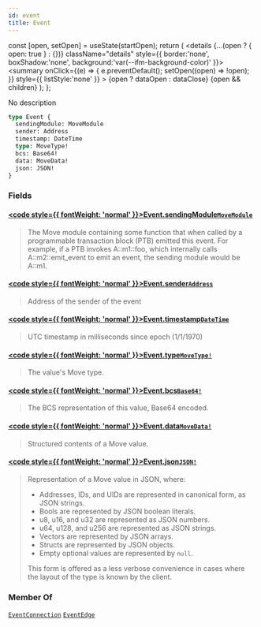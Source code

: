 ```yaml
---
id: event
title: Event
---
```









  const [open, setOpen] = useState(startOpen);
  return (
    <details {...(open ? { open: true } : {})} className="details" style={{ border:'none', boxShadow:'none', background:'var(--ifm-background-color)' }}>
      <summary
        onClick={(e) => {
          e.preventDefault();
          setOpen((open) => !open);
        }}
        style={{ listStyle:'none' }}
      >
      {open ? dataOpen : dataClose}
      </summary>
      {open && children}
    </details>
  );
};








No description


```graphql
type Event {
  sendingModule: MoveModule
  sender: Address
  timestamp: DateTime
  type: MoveType!
  bcs: Base64!
  data: MoveData!
  json: JSON!
}
```




### Fields

#### [<code style={{ fontWeight: 'normal' }}>Event.<b>sendingModule</b></code>](#)<Bullet />[`MoveModule`](/references/iota-api/iota-graphql/reference/types/objects/move-module) <Badge class="badge badge--secondary" text="object"/> 
> 
> 
> The Move module containing some function that when called by
> a programmable transaction block (PTB) emitted this event.
> For example, if a PTB invokes A::m1::foo, which internally
> calls A::m2::emit_event to emit an event,
> the sending module would be A::m1.
> 

#### [<code style={{ fontWeight: 'normal' }}>Event.<b>sender</b></code>](#)<Bullet />[`Address`](/references/iota-api/iota-graphql/reference/types/objects/address) <Badge class="badge badge--secondary" text="object"/> 
> 
> 
> Address of the sender of the event
> 

#### [<code style={{ fontWeight: 'normal' }}>Event.<b>timestamp</b></code>](#)<Bullet />[`DateTime`](/references/iota-api/iota-graphql/reference/types/scalars/date-time) <Badge class="badge badge--secondary" text="scalar"/> 
> 
> 
> UTC timestamp in milliseconds since epoch (1/1/1970)
> 

#### [<code style={{ fontWeight: 'normal' }}>Event.<b>type</b></code>](#)<Bullet />[`MoveType!`](/references/iota-api/iota-graphql/reference/types/objects/move-type) <Badge class="badge badge--secondary" text="non-null"/> <Badge class="badge badge--secondary" text="object"/> 
> 
> 
> The value's Move type.
> 

#### [<code style={{ fontWeight: 'normal' }}>Event.<b>bcs</b></code>](#)<Bullet />[`Base64!`](/references/iota-api/iota-graphql/reference/types/scalars/base-64) <Badge class="badge badge--secondary" text="non-null"/> <Badge class="badge badge--secondary" text="scalar"/> 
> 
> 
> The BCS representation of this value, Base64 encoded.
> 

#### [<code style={{ fontWeight: 'normal' }}>Event.<b>data</b></code>](#)<Bullet />[`MoveData!`](/references/iota-api/iota-graphql/reference/types/scalars/move-data) <Badge class="badge badge--secondary" text="non-null"/> <Badge class="badge badge--secondary" text="scalar"/> 
> 
> 
> Structured contents of a Move value.
> 

#### [<code style={{ fontWeight: 'normal' }}>Event.<b>json</b></code>](#)<Bullet />[`JSON!`](/references/iota-api/iota-graphql/reference/types/scalars/json) <Badge class="badge badge--secondary" text="non-null"/> <Badge class="badge badge--secondary" text="scalar"/> 
> 
> 
> Representation of a Move value in JSON, where:
> 
> - Addresses, IDs, and UIDs are represented in canonical form, as JSON strings.
> - Bools are represented by JSON boolean literals.
> - u8, u16, and u32 are represented as JSON numbers.
> - u64, u128, and u256 are represented as JSON strings.
> - Vectors are represented by JSON arrays.
> - Structs are represented by JSON objects.
> - Empty optional values are represented by `null`.
> 
> This form is offered as a less verbose convenience in cases where the layout of the type is
> known by the client.
> 





### Member Of

[`EventConnection`](/references/iota-api/iota-graphql/reference/types/objects/event-connection)  <Badge class="badge badge--secondary" text="object"/><Bullet />[`EventEdge`](/references/iota-api/iota-graphql/reference/types/objects/event-edge)  <Badge class="badge badge--secondary" text="object"/>

